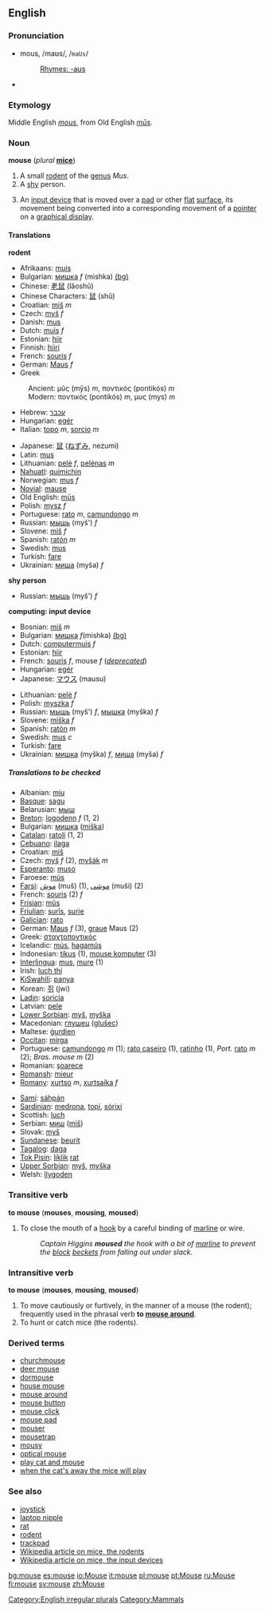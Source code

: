 ==English==

===Pronunciation===
*mous, /maʊs/, /<tt>maUs</tt>/
*:[[Rhymes:English:-aʊs|Rhymes: -aʊs]]
*{{audio|en-us-mouse.ogg|Audio (US)}}

===Etymology===
Middle English ''[[mous]]'', from Old English ''[[mus|mūs]].''

===Noun===
'''mouse''' (''plural'' '''[[mice]]''')

#A small [[rodent]] of the [[genus]] ''Mus''.
#A [[shy]] person.
#{{computing}} An [[input device]] that is moved over a [[pad]] or other [[flat]] [[surface]], its movement being converted into a corresponding movement of a [[pointer]] on a [[graphical display]].

====Translations====
'''rodent'''
{{top}}
*Afrikaans: [[muis]]
*Bulgarian: [[мишка]] ''f'' (mishka) [[:bg:мишка|(bg)]] 
*Chinese: [[老鼠]] (lăoshŭ)
*Chinese Characters: [[鼠]]  (shǔ)
*Croatian: [[miš]] ''m''
*Czech: [[myš]] ''f''
*Danish: [[mus#Danish|mus]]
*Dutch: [[muis]] ''f''
*Estonian: [[hiir]]
*Finnish: [[hiiri]]
*French: [[souris]] ''f''
*German: [[Maus]] ''f''
*Greek
:Ancient: μῦς (mŷs) ''m'', ποντικός (pontikós) ''m''
:Modern: ποντικός (pontikós) ''m'', μυς (mys) ''m''
*Hebrew: [[עכבר]]
*Hungarian: [[egér]]
*Italian: [[topo]] ''m'', [[sorcio]] ''m''<!--this means "rat": [[ratto]] ''m''-->

{{mid}}
<!--Put translations for languages from J to Z here-->
*Japanese: [[鼠]] ([[ねずみ]], nezumi)
*Latin: [[mus]]
*Lithuanian: [[pelė]] ''f'', [[pelėnas]] ''m''
*[[Nahuatl]]: [[quimichin]]
*Norwegian: [[mus#Norwegian|mus]] ''f''
*[[Novial]]: [[mause]]
*Old English: [[mus#Old English|mūs]]
*Polish: [[mysz]] ''f''
*Portuguese: [[rato]] ''m'', [[camundongo]] ''m''
*Russian: [[мышь]] (myš') ''f''
*Slovene: [[miš]] ''f''
*Spanish: [[ratón]] ''m''
*Swedish: [[mus#Swedish|mus]]
*Turkish: [[fare]]
*Ukrainian: [[миша]] (myša) ''f''
{{bottom}}

'''shy person'''
{{top}}
*Russian: [[мышь]] (myš') ''f''
{{bottom}}

'''computing: input device'''
{{top}}
*Bosnian: [[miš]] ''m''
*Bulgarian: [[мишка]] ''f''(mishka) [[:bg:мишка|(bg)]] 
*Dutch: [[computermuis]] ''f''
*Estonian: [[hiir]]
*French: [[souris]] ''f'', mouse ''f'' (''[[deprecate]]d'')
*Hungarian: [[egér]]
*Japanese: [[マウス]] (mausu)
{{mid}}
*Lithuanian: [[pelė]] ''f''
*Polish: [[myszka]] ''f''
*Russian: [[мышь]] (myš') ''f'', [[мышка]] (myška) ''f''
*Slovene: [[miška]] ''f''
*Spanish: [[ratón]] ''m''
*Swedish: [[mus#Swedish|mus]] ''c''
*Turkish: [[fare]]
*Ukrainian: [[мишка]] (myška) ''f'', [[миша]] (myša) ''f''
{{bottom}}

=====Translations to be checked=====
<!--Remove this section once all of the translations below have been moved into the tables above.-->
{{checktrans}}

*Albanian: [[miu]]
*[[Basque]]: [[sagu]]
*Belarusian: [[мыш]]
*[[Breton]]: [[logodenn]] ''f'' (1, 2)
*Bulgarian: [[мишка]] ([[miška]])
*[[Catalan]]: [[ratolí]] (1, 2)
*[[Cebuano]]: [[ilaga]]
*Croatian: [[miš]]
*Czech: [[myš]] ''f'' (2), [[myšák]] ''m''
*[[Esperanto]]: [[muso]]
*Faroese: [[mús]]
*[[Farsi]]: [[موش]] (muš) (1), [[موشی]] (muši) (2)
*French: [[souris]] (2) ''f''
*[[Frisian]]: [[mûs]]
*[[Friulian]]: [[surîs]], [[surie]]
*[[Galician]]: [[rato]]
*German: [[Maus]] ''f'' (3), [[grau]]e Maus (2)
*Greek: [[σταχτοποντικός]]
*Icelandic: [[mús]], [[hagamús]]
*Indonesian: [[tikus]] (1), [[mouse komputer]] (3)
*[[Interlingua]]: [[mus]], [[mure]] (1)
*Irish: [[luch thí]]
*[[KiSwahili]]: [[panya]]
*Korean: [[쥐]] (jwi)
*[[Ladin]]: [[soricia]]
*Latvian: [[pele]]
*[[Lower Sorbian]]: [[myš]], [[myška]]
*Macedonian: [[глушец]] ([[glušec]])
*Maltese: [[ġurdien]]
*[[Occitan]]: [[mirga]]
*Portuguese: [[camundongo]] ''m'' (1); [[rato caseiro]] (1), [[ratinho]] (1), ''Port.'' [[rato]] ''m'' (2); ''Bras.'' ''mouse'' ''m'' (2)
*Romanian: [[şoarece]]
*[[Romansh]]: [[mieur]]
*[[Romany]]: [[xurtso]] ''m'', [[xurtsaika]] ''f''

*[[Sami]]: [[sáhpán]]
*[[Sardinian]]: [[medrona]], [[topi]], [[sórixi]]
*Scottish: [[luch]]
*Serbian: [[миш]] ([[miš]])
*Slovak: [[myš]]
*[[Sundanese]]: [[beurit]]
*[[Tagalog]]: [[daga]]
*[[Tok Pisin]]: [[liklik]] [[rat]]
*[[Upper Sorbian]]: [[myš]], [[myška]]
*Welsh: [[llygoden]]

===Transitive verb===
'''to mouse''' ('''mouses''', '''mousing''', '''moused''')

#{{nautical}} To close the mouth of a [[hook]] by a careful binding of [[marline]] or wire.
#:''Captain Higgins '''moused''' the hook with a bit of [[marline]] to prevent the [[block]] [[becket]]s from falling out under slack.''

===Intransitive verb===
'''to mouse''' ('''mouses''', '''mousing''', '''moused''')

# To move cautiously or furtively, in the manner of a mouse (the rodent); frequently used in the phrasal verb '''to [[mouse around]]'''.
# To hunt or catch mice (the rodents).
<!--Disputed:
# {{computing}} To operate a [[computer]] using a mouse (the input device).
-->

===Derived terms===
*[[churchmouse]]
*[[deer mouse]]
*[[dormouse]]
*[[house mouse]]
*[[mouse around]]
*[[mouse button]]
*[[mouse click]]
*[[mouse pad]]
*[[mouser]]
*[[mousetrap]]
*[[mousy]]
*[[optical mouse]]
*[[play cat and mouse]]
*[[when the cat's away the mice will play]]

=== See also ===
*[[joystick]]
*[[laptop nipple]]
*[[rat]]
*[[rodent]]
*[[trackpad]]
*[[w:mouse|Wikipedia article on mice, the rodents]]
*[[w:computer_mouse|Wikipedia article on mice, the input devices]]

[[Category:English irregular plurals]]
[[Category:Mammals]]

[[bg:mouse]]
[[es:mouse]]
[[io:Mouse]]
[[it:mouse]]
[[pl:mouse]]
[[pt:Mouse]]
[[ru:Mouse]]
[[fi:mouse]]
[[sv:mouse]]
[[zh:Mouse]]